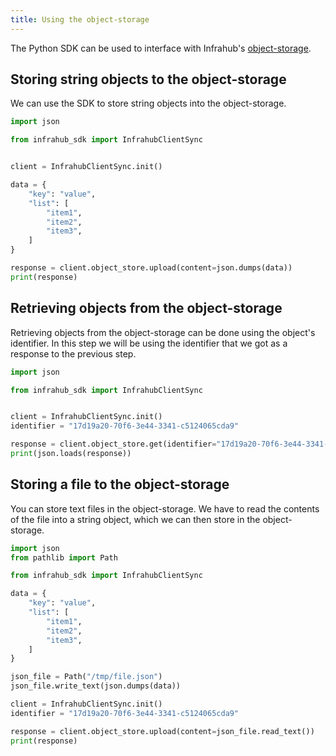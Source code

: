 ```yaml
---
title: Using the object-storage
---
```


The Python SDK can be used to interface with Infrahub's [object-storage](/topics/object-storage).

## Storing string objects to the object-storage

We can use the SDK to store string objects into the object-storage.

```python
import json

from infrahub_sdk import InfrahubClientSync


client = InfrahubClientSync.init()

data = {
    "key": "value",
    "list": [
        "item1",
        "item2",
        "item3",
    ]
}

response = client.object_store.upload(content=json.dumps(data))
print(response)
```

## Retrieving objects from the object-storage

Retrieving objects from the object-storage can be done using the object's identifier. In this step we will be using the identifier that we got as a response to the previous step.

```python
import json

from infrahub_sdk import InfrahubClientSync


client = InfrahubClientSync.init()
identifier = "17d19a20-70f6-3e44-3341-c5124065cda9"

response = client.object_store.get(identifier="17d19a20-70f6-3e44-3341-c5124065cda9")
print(json.loads(response))
```

## Storing a file to the object-storage

You can store text files in the object-storage. We have to read the contents of the file into a string object, which we can then store in the object-storage.

```python
import json
from pathlib import Path

from infrahub_sdk import InfrahubClientSync

data = {
    "key": "value",
    "list": [
        "item1",
        "item2",
        "item3",
    ]
}

json_file = Path("/tmp/file.json")
json_file.write_text(json.dumps(data))

client = InfrahubClientSync.init()
identifier = "17d19a20-70f6-3e44-3341-c5124065cda9"

response = client.object_store.upload(content=json_file.read_text())
print(response)
```
